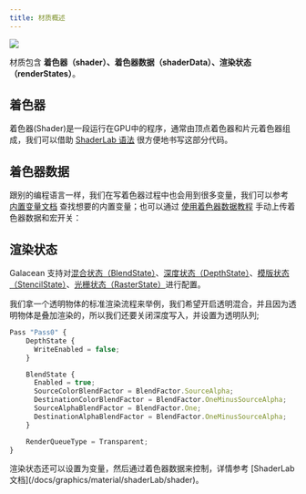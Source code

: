 ```yaml
---
title: 材质概述
---
```


<Image src="https://mdn.alipayobjects.com/huamei_9ahbho/afts/img/A*Iq8iRKWPAqgAAAAAAAAAAAAADgDwAQ/original" />

材质包含 **着色器（shader）、着色器数据（shaderData）、渲染状态（renderStates）**。

## 着色器

着色器(Shader)是一段运行在GPU中的程序，通常由顶点着色器和片元着色器组成，我们可以借助 [ShaderLab 语法](/docs/graphics/material/shaderLab/intro/) 很方便地书写这部分代码。

## 着色器数据

跟别的编程语言一样，我们在写着色器过程中也会用到很多变量，我们可以参考 [内置变量文档](/docs/graphics/material/variables/) 查找想要的内置变量；也可以通过 [使用着色器数据教程](/docs/graphics/material/examples/shaderData) 手动上传着色器数据和宏开关：

## 渲染状态

Galacean 支持对[混合状态（BlendState）](/apis/core/#RenderState-BlendState)、[深度状态（DepthState）](/apis/core/#RenderState-DepthState)、[模版状态（StencilState）](/apis/core/#RenderState-StencilState)、[光栅状态（RasterState）](/apis/core/#RenderState-RasterState)进行配置。

我们拿一个透明物体的标准渲染流程来举例，我们希望开启透明混合，并且因为透明物体是叠加渲染的，所以我们还要关闭深度写入，并设置为透明队列;

```ts showLineNumbers {3,7-12,14}
Pass "Pass0" {
    DepthState {
      WriteEnabled = false;
    }

    BlendState {
      Enabled = true;
      SourceColorBlendFactor = BlendFactor.SourceAlpha;
      DestinationColorBlendFactor = BlendFactor.OneMinusSourceAlpha;
      SourceAlphaBlendFactor = BlendFactor.One;
      DestinationAlphaBlendFactor = BlendFactor.OneMinusSourceAlpha;
    }

    RenderQueueType = Transparent;
}
```

<Callout type="info">
  渲染状态还可以设置为变量，然后通过着色器数据来控制，详情参考 [ShaderLab
  文档](/docs/graphics/material/shaderLab/shader)。
</Callout>
